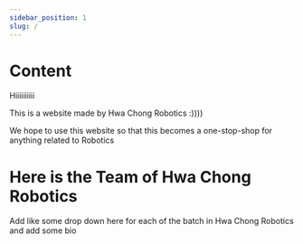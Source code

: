 ```yaml
---
sidebar_position: 1
slug: /
---
```


# Content

Hiiiiiiiiii  
  
This is a website made by Hwa Chong Robotics :))))
  
We hope to use this website so that this becomes a one-stop-shop for anything related to Robotics

# Here is the Team of Hwa Chong Robotics

Add like some drop down here for each of the batch in Hwa Chong Robotics and add some bio